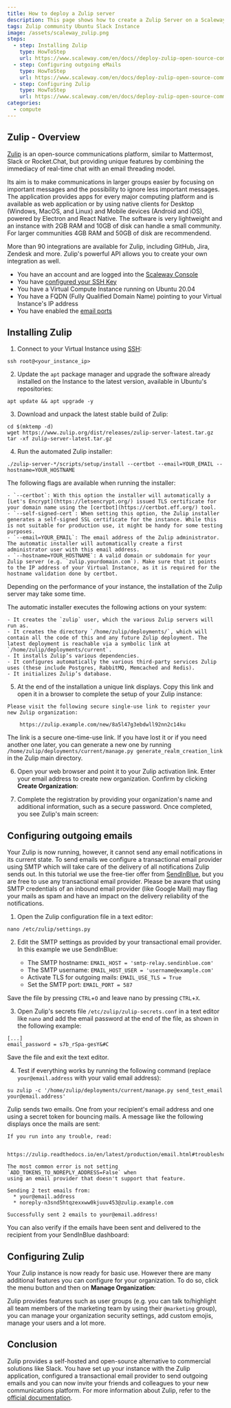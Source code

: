 ```yaml
---
title: How to deploy a Zulip server
description: This page shows how to create a Zulip Server on a Scaleway Elements Virtual Instance.
tags: Zulip community Ubuntu Slack Instance
image: /assets/scaleway_zulip.png
steps:
  - step: Installing Zulip
    type: HowToStep
    url: https://www.scaleway.com/en/docs//deploy-zulip-open-source-communication-platform/#-Installing-Zulip
  - step: Configuring outgoing eMails
    type: HowToStep
    url: https://www.scaleway.com/en/docs/deploy-zulip-open-source-communication-platform/#-Configuring-outgoing-emails
  - step: Configuring Zulip
    type: HowToStep
    url: https://www.scaleway.com/en/docs/deploy-zulip-open-source-communication-platform/#-Configuring-Zulip
categories:
  - compute
---
```


## Zulip - Overview

[Zulip](https://www.zulip.com) is an open-source communications platform, similar to Mattermost, Slack or Rocket.Chat, but providing unique features by combining the immediacy of real-time chat with an email threading model.

Its aim is to make communications in larger groups easier by focusing on important messages and the possibility to ignore less important messages. The application provides apps for every major computing platform and is available as web application or by using native clients for Desktop (Windows, MacOS, and Linux) and Mobile devices (Android and iOS), powered by Electron and React Native. The software is very lightweight and an instance with 2GB RAM and 10GB of disk can handle a small community. For larger communities 4GB RAM and 50GB of disk are recommendend.

More than 90 integrations are available for Zulip, including GitHub, Jira, Zendesk and more. Zulip's powerful API allows you to create your own integration as well.

<Message type="requirement">

- You have an account and are logged into the [Scaleway Console](https://console.scaleway.com)
- You have [configured your SSH Key](/console/my-project/how-to/create-ssh-key/)
- You have a Virtual Compute Instance running on Ubuntu 20.04
- You have a FQDN (Fully Qualified Domain Name) pointing to your Virtual Instance's IP address
- You have enabled the [email ports](https://www.scaleway.com/en/faq/why-can-i-not-send-any-email/)

</Message>

## Installing Zulip

1. Connect to your Virtual Instance using [SSH](/compute/instances/how-to/connect-to-instance/):

  ```
  ssh root@<your_instance_ip>
  ```

2. Update the `apt` package manager and upgrade the software already installed on the Instance to the latest version, available in Ubuntu's repositories:

  ```
  apt update && apt upgrade -y
  ```

3. Download and unpack the latest stable build of Zulip:

  ```
  cd $(mktemp -d)
  wget https://www.zulip.org/dist/releases/zulip-server-latest.tar.gz
  tar -xf zulip-server-latest.tar.gz
  ```

4. Run the automated Zulip installer:

  ```
  ./zulip-server-*/scripts/setup/install --certbot --email=YOUR_EMAIL --hostname=YOUR_HOSTNAME
  ```

  The following flags are available when running the installer:

    - `--certbot`: With this option the installer will automatically a [Let's Encrypt](https://letsencrypt.org/) issued TLS certificate for your domain name using the [certbot](https://certbot.eff.org/) tool.
    - `--self-signed-cert`: When setting this option, the Zulip installer generates a self-signed SSL certificate for the instance. While this is not suitable for production use, it might be handy for some testing purposes.
    - `--email=YOUR_EMAIL`: The email address of the Zulip administrator. The automatic installer will automatically create a first administrator user with this email address.
    - `--hostname=YOUR_HOSTNAME`: A valid domain or subdomain for your Zulip server (e.g. `zulip.yourdomain.com`). Make sure that it points to the IP address of your Virtual Instance, as it is required for the hostname validation done by certbot.

  <Message type="note">

  Depending on the performance of your instance, the installation of the Zulip server may take some time.

  </Message>

  The automatic installer executes the following actions on your system:

    - It creates the `zulip` user, which the various Zulip servers will run as.
    - It creates the directory `/home/zulip/deployments/`, which will contain all the code of this and any future Zulip deployment. The latest deployment is reachable via a symbolic link at `/home/zulip/deployments/current`.
    - It installs Zulip’s various dependencies.
    - It configures automatically the various third-party services Zulip uses (these include Postgres, RabbitMQ, Memcached and Redis).
    - It initializes Zulip’s database.

5. At the end of the installation a unique link displays. Copy this link and open it in a browser to complete the setup of your Zulip instance:

  ```
  Please visit the following secure single-use link to register your
  new Zulip organization:

      https://zulip.example.com/new/8a5l47g3ebdwll92nn2c14ku
  ```

  <Message type="tip">

  The link is a secure one-time-use link. If you have lost it or if you need another one later, you can generate a new one by running `/home/zulip/deployments/current/manage.py generate_realm_creation_link` in the Zulip main directory.

  </Message>

6. Open your web browser and point it to your Zulip activation link. Enter your email address to create new organization. Confirm by clicking **Create Organization**:

  <Lightbox src="scaleway-zulip_new_orga.png" alt="" />

7. Complete the registration by providing your organization's name and additional information, such as a secure password. Once completed, you see Zulip's main screen:

  <Lightbox src="scaleway-zulip_dashboard.png" alt="" />

## Configuring outgoing emails

Your Zulip is now running, however, it cannot send any email notifications in its current state. To send emails we configure a transactional email provider using SMTP which will take care of the delivery of all notifications Zulip sends out. In this tutorial we use the free-tier offer from [SendInBlue](https://www.sendinblue.com/), but you are free to use any transactional email provider. Please be aware that using SMTP credentials of an inbound email provider (like Google Mail) may flag your mails as spam and have an impact on the delivery reliability of the notifications.

1. Open the Zulip configuration file in a text editor:

  ```
  nano /etc/zulip/settings.py
  ```

2. Edit the SMTP settings as provided by your transactional email provider. In this example we use SendInBlue:

    - The SMTP hostname: `EMAIL_HOST = 'smtp-relay.sendinblue.com'`
    - The SMTP username: `EMAIL_HOST_USER = 'username@example.com'`
    - Activate TLS for outgoing mails: `EMAIL_USE_TLS = True`
    - Set the SMTP port: `EMAIL_PORT = 587`

  Save the file by pressing `CTRL`+`O` and leave nano by pressing `CTRL`+`X`.

3. Open Zulip's secrets file `/etc/zulip/zulip-secrets.conf` in a text editor like `nano` and add the email password at the end of the file, as shown in the following example:

  ```
  [...]
  email_password = s7b_rSpa-gesY&#C
  ```

  Save the file and exit the text editor.

4. Test if everything works by running the following command (replace `your@email.address` with your valid email address):

  ```
  su zulip -c '/home/zulip/deployments/current/manage.py send_test_email your@email.address'
  ```

  Zulip sends two emails. One from your recipient's email address and one using a secret token for bouncing mails. A message like the following displays once the mails are sent:

  ```
  If you run into any trouble, read:

    https://zulip.readthedocs.io/en/latest/production/email.html#troubleshooting

  The most common error is not setting `ADD_TOKENS_TO_NOREPLY_ADDRESS=False` when
  using an email provider that doesn't support that feature.

  Sending 2 test emails from:
    * your@email.address
    * noreply-n3snd5htqzexxww0kjuuv453@zulip.example.com

  Successfully sent 2 emails to your@email.address!
  ```

  You can also verify if the emails have been sent and delivered to the recipient from your SendInBlue dashboard:

  <Lightbox src="scaleway-sendinblue_config.png" alt="" />

## Configuring Zulip

Your Zulip instance is now ready for basic use. However there are many additional features you can configure for your organization. To do so, click the menu button and then on **Manage Organization**:

  <Lightbox src="scaleway-zulip_manage_orga.png" alt="" />

  Zulip provides features such as user groups (e.g. you can talk to/highlight all team members of the marketing team by using their `@marketing` group), you can manage your organization security settings, add custom emojis, manage your users and a lot more.

## Conclusion

Zulip provides a self-hosted and open-source alternative to commercial solutions like Slack. You have set up your instance with the Zulip application, configured a transactional email provider to send outgoing emails and you can now invite your friends and colleagues to your new communications platform. For more information about Zulip, refer to the [official documentation](https://zulip.com/help/).
